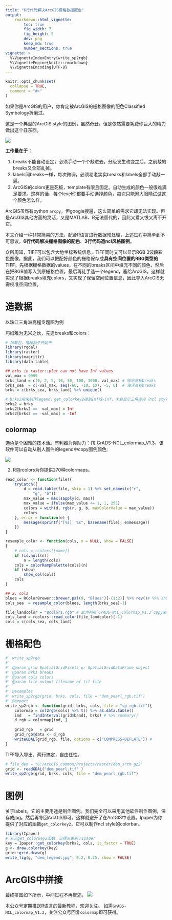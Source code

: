 ```yaml
---
title: "6行代码解决ArcGIS栅格数据配色"
output: 
    rmarkdown::html_vignette:
        toc: true
        fig_width: 7
        fig_height: 5
        dev: png
        keep_md: true
        number_sections: true
vignette: >
  %\VignetteIndexEntry{write_sp2rgb}
  %\VignetteEngine{knitr::rmarkdown}
  %\VignetteEncoding{UTF-8}
---
```


```r
knitr::opts_chunk$set(
  collapse = TRUE,
  comment = "#>"
)
```

如果你是ArcGIS的用户，你肯定被ArcGIS的栅格图像的配色Classified Symbology折磨过。

这是一个典型的ArcGIS style的图例，虽然奇丑，但是依然需要耗费你巨大的精力做出这个丑东西。

![](E:\Research\cmip5\Ipaper\vignettes\assets\ArGIS_lgd.png)

**工作量在于：**

1. breaks不能自动设定，必须手动一个个敲进去。分级发生改变之后，之前敲的breaks又全部乱掉。
2. labels同breaks一样，每次微调，必须老老实实breaks和labels全部手动敲一遍。
3. ArcGIS的colors更是死板，template有限且固定。自动生成的颜色一般很难满足要求。这样的话，每个level你都要手动选择颜色，每次只能瞪大眼睛试试这个颜色怎么样。

ArcGIS虽然有python `arcpy`，但google搜遍，这么简单的需求它却无法实现。但是ArcGIS其他方面的灵活，又是MATLAB、R无法替代的，因此又爱又恨又离不开它。

本文介绍一种非常简易的方法，配合R语言进行数据预处理，上述过程中简单到不可思议，**6行代码解决栅格图像的配色**、**3行代码造ncl风格图例**。

众所周知，TIFF可以包含大地坐标系统信息，TIFF同时又可以显示RGB 3波段彩色图像。据此，我们可以把配好颜色的栅格保存成**具有空间位置的RBG类型的TIFF**。先根据栅格数据的values，在不同的breaks区间中填充不同的颜色，然后在把RGB值写入到原栅格位置。最后再徒手造一个legend，塞给ArcGIS。这样就实现了根据breaks填充colors，又实现了保留空间位置信息，因此导入ArcGIS无需校准空间位置。



# 造数据

以珠江三角洲高程专题图为例

<!-- 首先准备srtm V4 (90m)和ETOPO1 (1/60°)高程数据，其中srtm是陆地高程（dem=0一般意味着是水面）、ETOPO1是海底高程。 -->
<!-- 把ETOPO1采样到90m，对于srtm dem=0格点，用ETOPO1的值进行覆盖，导出srtm和ETOP01融合后的高程数据`dem_merged.tif`。 -->

巧妇难为无米之炊，先造breaks和colors：

```r
# 加载包，撸起袖子开始干
library(rgdal)
library(raster)
library(magrittr)
library(data.table)
```

```r
## brks in raster::plot can not have Inf values
val_max = 9999
brks_land = c(0, 2, 5, 10, 50, 100, 1000, val_max) # 陆地高程breaks
brks_sea  = c(-val_max, seq(-60, -10, 10), -5, 0)  # 海洋高程breaks
brks = c(brks_sea, brks_land) %>% unique()

# brks2用来制作legend，get_colorkey2碰到Inf或-Inf，才会显示三角尖尖（ncl style）。
brks2 = brks
brks2[brks2 ==  val_max] = Inf
brks2[brks2 == -val_max] = -Inf 
```

## colormap

选色是个困难的技术活。有利器为你助力：(1) GrADS-NCL_colormap_V1.3，该软件可以自动从别人图件的legend中copy图例颜色;

![](E:\Research\cmip5\Ipaper\vignettes\assets\color_tools.png)

(2) R包rcolors为你提供270种colormaps。


```r
read_color <- function(file){
    tryCatch({
        d = read.table(file, skip = 1) %>% set_names(c("r", 
            "g", "b"))
        max_value = max(sapply(d, max))
        max_value = ifelse(max_value <= 1, 1, 255)
        colors = with(d, rgb(r, g, b, maxColorValue = max_value))
        colors
    }, error = function(e) {
        message(sprintf("[%s]: %s", basename(file), e$message))
    })
}

resample_color <- function(cols, n = NULL, show = FALSE) 
{
    # cols = rcolors[[name]]
    if (is.null(n)) 
        n = length(cols)
    cols = colorRampPalette(cols)(n)
    if (show) 
        show_col(cols)
    cols
}
```

```r
## 2. cols
blues = RColorBrewer::brewer.pal(9, "Blues")[-(1:2)] %>% rev()# %>% show_cols()
cols_sea  = resample_color(blues, length(brks_sea)-1) 

file_landcolor = "8colors.rgb" # 此为利用`GrADS-NCL_colormap_V1.3`copy来的colors
cols_land = rcolors::read_color(file_landcolor)[-1]
cols = c(cols_sea, cols_land)
```

# 栅格配色

```r
#' write_sp2rgb
#' 
#' @param grid SpatialGridPixels or SpatialGridDataFrame object
#' @param brks breaks
#' @param cols colors
#' @param file output filename of tif file
#' 
#' @examples
#' write_sp2rgb(grid, brks, cols, file = "dem_pearl_rgb.tif")
#' @export
write_sp2rgb <- function(grid, brks, cols, file = "sp_rgb.tif"){
    colormap = col2rgb(cols) %>% t() %>% as.data.table()
    ind   = findInterval(grid$band1, brks) # %>% summary()
    d_rgb = colormap[ind, ]
    
    grid_rgb   = grid
    grid_rgb@data <- d_rgb
    writeGDAL(grid_rgb, file, options = c("COMPRESS=DEFLATE")) # 
}
```

TIFF导入导出，两行搞定，自由任性。
```r
# file_dem = "G:/ArcGIS_common/Projects/raster/dem_srtm_gz2"
grid <- readGDAL("dem_pearl.tif" )
write_sp2rgb(grid, brks, cols, file = "dem_pearl_rgb.tif")
```

# 图例

关于labels，它的主要用途是制作图例。我们完全可以采用其他软件制作图例，保存成jpg。然后再导回ArcGIS即可。这样就避开了在ArcGIS中设置。Ipaper为你提供了对应的函数`get_colorkey2`，它可以制作ncl style的colorbar。

```r
library(Ipaper)
# 若无get_colorkey2函数，记得先更新下Ipaper
key = Ipaper::get_colorkey(brks2, cols, is_factor = TRUE)
g <- draw.colorkey(key)
grid::grid.draw(g)
write_fig(g, "dem_legend.jpg", 9.2, 0.75, show = FALSE)
```

# ArcGIS中拼接

最终拼图如下所示，中间过程不再赘述。
![](E:\Research\cmip5\Ipaper\vignettes\assets\珠三角高程（含水深）.jpg)

本公众号定期推送R语言的最新教程，欢迎关注。
如需`GrADS-NCL_colormap_V1.3`，关注公众号回复`colormap`即可获得。

